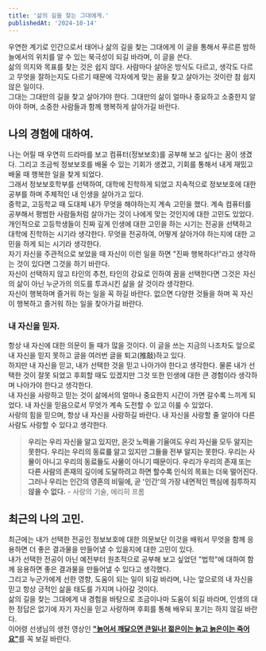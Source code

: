 ```yaml
---
title: '삶의 길을 찾는 그대에게.'
publishedAt: '2024-10-14'
---
```

우연한 계기로 인간으로서 태어나 삶의 길을 찾는 그대에게 이 글을 통해서 푸르른 밤하늘에서의 위치를 알 수 있는 북극성이 되길 바라며, 이 글을 쓴다.  
삶의 의지와 목표를 찾는 것은 쉽지 않다. 사람마다 살아온 방식도 다르고, 생각도 다르고 무엇을 잘하는지도 다르기 때문에 각자에게 맞는 꿈을 찾고 살아가는 것이란 참 쉽지 않은 일이다.  
그대는 그대만의 길을 찾고 살아갸야 한다. 그대만의 삶이 얼마나 중요하고 소중한지 알아야 하며, 소중한 사람들과 함께 행복하게 살아가길 바란다.  

## 나의 경험에 대하여.
나는 어릴 때 우연히 드라마를 보고 컴퓨터(정보보호)를 공부해 보고 싶다는 꿈이 생겼다. 그리고 조금씩 정보보호를 배울 수 있는 기회가 생겼고, 기회를 통해서 내게 재밌고 배울 때 행복한 일을 찾게 되었다.  
그래서 정보보호학부를 선택하여, 대학에 진학하게 되었고 지속적으로 정보보호에 대한 공부를 하며 주체적인 내 인생을 살아가고 있다.  
중학교, 고등학교 때 도대체 내가 무엇을 해야하는지 계속 고민을 했다. 계속 컴퓨터를 공부해서 평범한 사람들처럼 살아가는 것이 나에게 맞는 것인지에 대한 고민도 있었다.  
개인적으로 고등학생들이 진짜 깊게 인생에 대한 고민을 하는 시기는 전공을 선택하고 대학에 진학하는 시기라 생각한다. 무엇을 전공하여, 어떻게 살아가야 하는지에 대한 고민을 하게 되는 시기라 생각한다.   
자기 자신을 주관적으로 보았을 때 자신이 이런 일을 하면 "진짜 행복하다!"라고 생각하는 것이 있다면 그것을 하기 바란다.  
자신이 선택하지 않고 타인의 추천, 타인의 강요로 인하여 꿈을 선택한다면 그것은 자신의 삶이 아닌 누군가의 의도를 투과시킨 삶을 살 것이라 생각한다.  
자신이 행복하며 즐거워 하는 일을 꼭 하길 바란다. 없으면 다양한 것들을 하며 꼭 자신이 행복하고 즐거워 하는 일을 찾아가길 바란다.  

### 내 자신을 믿자.
항상 내 자신에 대한 의문이 들 때가 많을 것이다. 이 글을 쓰는 지금의 나조차도 앞으로 내 자신을 믿지 못하고 글을 여러번 글을 퇴고(推敲)하고 있다.  
하지만 내 자신을 믿고, 내가 선택한 것을 믿고 나아가야 한다고 생각한다. 물론 내가 선택한 것이 잘못 되었고 후회할 때도 있겠지만 그것 또한 인생에 대한 큰 경험이라 생각하며 나아가야 한다고 생각한다.  
내 자신을 사랑하고 믿는 것이 삶에서의 얼마나 중요한지 시간이 가면 갈수록 느끼게 되었다. 내 자신을 믿음으로서 무엇가 계속 도전할 수 있고 이룰 수 있었다.  
사랑의 힘을 믿으며, 항상 내 자신을 사랑하길 바란다. 내 자신을 사랑할 줄 알아야 다른 사람도 사랑할 수 있다고 생각한다.  

> **우리는 우리 자신을 알고 있지만, 온갓 노력을 기울여도 우리 자신을 모두 알지는 못한다. 우리는 우리의 동료를 알고 있지만 그들을 전부 알지는 못한다. 우리는 사물이 아니고 우리의 동료들도 사물이 아니기 때문이다. 우리가 우리의 존재 또는 다른 사람의 존재의 깊이에 도달하려고 하면 할수록 인식의 목표는 더욱 멀어진다. 그러나 우리는 인간의 영혼의 비밀에, 곧 '인간'의 가장 내면적인 핵심에 침투하지 않을 수 없다.** - 사랑의 기술, 에리히 프롬

## 최근의 나의 고민.
최근에는 내가 선택한 전공인 정보보호에 대한 의문보단 이것을 배워서 무엇을 함께 응용하면 더 좋은 결과물을 만들어낼 수 있을지에 대한 고민이 있다.  
내가 선택한 전공이 아닌 예전부터 원초적으로 공부해 보고 싶었던 "법학"에 대하여 함께 응용하면 좋은 결과물을 만들어낼 수 있다고 생각했다.  
그리고 누군가에게 선한 영향, 도움이 되는 일이 되길 바라며, 나는 앞으로의 내 자신을 믿고 항상 긍적인 삶을 태도를 가지며 나아갈 것이다.  
삶의 길을 찾는 그대에게 내 경험을 바탕으로 조금이나마 도움이 되길 바라며, 인생의 대한 정답은 없기에 자기 자신을 믿고 사랑하며 후회를 통해 배우되 포기는 하지 않길 바란다.  
이어령 선생님의 생전 영상인 [**"늙어서 깨달으면 큰일나! 젊은이는 늙고 늙은이는 죽어요"**](https://youtu.be/Q2BHEQpZAMs?si=0BlN6JhSlOIUFRti)를 꼭 보길 바란다.  